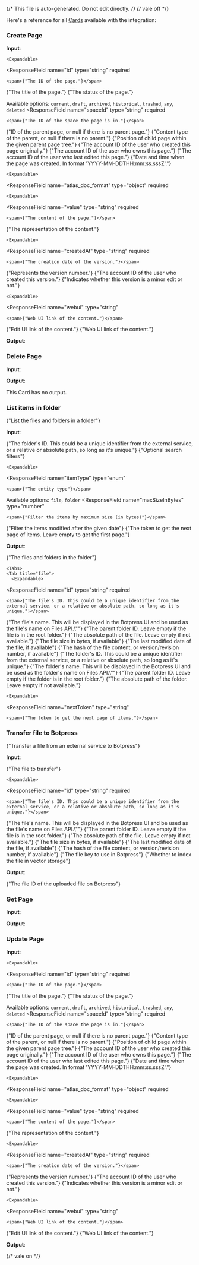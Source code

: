 {/* This file is auto-generated. Do not edit directly. */}
{/* vale off */}

Here's a reference for all [Cards](/learn/reference/cards/introduction) available with the integration:

### Create Page

**Input**:

<Expandable title="input fields">
  <ResponseField
    name="item"
    type="object"
    required
  >
    

    <Expandable>
  <ResponseField
    name="id"
    type="string"
    required
  >
    <span>{"The ID of the page."}</span>
  </ResponseField>
  <ResponseField
    name="title"
    type="string"
  >
    <span>{"The title of the page."}</span>
  </ResponseField>
  <ResponseField
    name="status"
    type="enum<string>"
  >
    <span>{"The status of the page."}</span>

Available options: `current`, `draft`, `archived`, `historical`, `trashed`, `any`, `deleted`
  </ResponseField>
  <ResponseField
    name="spaceId"
    type="string"
    required
  >
    <span>{"The ID of the space the page is in."}</span>
  </ResponseField>
  <ResponseField
    name="parentId"
    type="string | null"
    required
  >
    <span>{"ID of the parent page, or null if there is no parent page."}</span>
  </ResponseField>
  <ResponseField
    name="parentType"
    type="string | null"
    required
  >
    <span>{"Content type of the parent, or null if there is no parent."}</span>
  </ResponseField>
  <ResponseField
    name="position"
    type="number | null"
    required
  >
    <span>{"Position of child page within the given parent page tree."}</span>
  </ResponseField>
  <ResponseField
    name="authorId"
    type="string"
  >
    <span>{"The account ID of the user who created this page originally."}</span>
  </ResponseField>
  <ResponseField
    name="ownerId"
    type="string | null"
  >
    <span>{"The account ID of the user who owns this page."}</span>
  </ResponseField>
  <ResponseField
    name="lastOwnerId"
    type="string | null"
  >
    <span>{"The account ID of the user who last edited this page."}</span>
  </ResponseField>
  <ResponseField
    name="createdAt"
    type="string"
  >
    <span>{"Date and time when the page was created. In format 'YYYY-MM-DDTHH:mm:ss.sssZ'."}</span>
  </ResponseField>
  <ResponseField
    name="body"
    type="object"
  >
    

    <Expandable>
  <ResponseField
    name="atlas_doc_format"
    type="object"
    required
  >
    

    <Expandable>
  <ResponseField
    name="value"
    type="string"
    required
  >
    <span>{"The content of the page."}</span>
  </ResponseField>
  <ResponseField
    name="representation"
    type="string"
    required
  >
    <span>{"The representation of the content."}</span>
  </ResponseField>
    </Expandable>
  </ResponseField>
    </Expandable>
  </ResponseField>
  <ResponseField
    name="version"
    type="object"
  >
    

    <Expandable>
  <ResponseField
    name="createdAt"
    type="string"
    required
  >
    <span>{"The creation date of the version."}</span>
  </ResponseField>
  <ResponseField
    name="number"
    type="number"
    required
  >
    <span>{"Represents the version number."}</span>
  </ResponseField>
  <ResponseField
    name="authorId"
    type="string"
    required
  >
    <span>{"The account ID of the user who created this version."}</span>
  </ResponseField>
  <ResponseField
    name="minorEdit"
    type="boolean"
    required
  >
    <span>{"Indicates whether this version is a minor edit or not."}</span>
  </ResponseField>
    </Expandable>
  </ResponseField>
  <ResponseField
    name="_links"
    type="object"
    required
  >
    

    <Expandable>
  <ResponseField
    name="webui"
    type="string"
  >
    <span>{"Web UI link of the content."}</span>
  </ResponseField>
  <ResponseField
    name="editui"
    type="string"
  >
    <span>{"Edit UI link of the content."}</span>
  </ResponseField>
  <ResponseField
    name="tinyui"
    type="string"
  >
    <span>{"Web UI link of the content."}</span>
  </ResponseField>
    </Expandable>
  </ResponseField>
    </Expandable>
  </ResponseField>
</Expandable>

**Output**:

<Expandable title="output">
  <ResponseField
    name="item"
    type="string"
    required
  >
    
  </ResponseField>
</Expandable>

### Delete Page

**Input**:

<Expandable title="input fields">
  <ResponseField
    name="id"
    type="string"
    required
  >
    
  </ResponseField>
</Expandable>

**Output**:

This Card has no output.

### List items in folder

<span>{"List the files and folders in a folder"}</span>

**Input**:

<Expandable title="input fields">
  <ResponseField
    name="folderId"
    type="string"
  >
    <span>{"The folder's ID. This could be a unique identifier from the external service, or a relative or absolute path, so long as it's unique."}</span>
  </ResponseField>
  <ResponseField
    name="filters"
    type="object"
  >
    <span>{"Optional search filters"}</span>

    <Expandable>
  <ResponseField
    name="itemType"
    type="enum<string>"
  >
    <span>{"The entity type"}</span>

Available options: `file`, `folder`
  </ResponseField>
  <ResponseField
    name="maxSizeInBytes"
    type="number"
  >
    <span>{"Filter the items by maximum size (in bytes)"}</span>
  </ResponseField>
  <ResponseField
    name="modifiedAfter"
    type="string (date-time)"
  >
    <span>{"Filter the items modified after the given date"}</span>
  </ResponseField>
    </Expandable>
  </ResponseField>
  <ResponseField
    name="nextToken"
    type="string"
  >
    <span>{"The token to get the next page of items. Leave empty to get the first page."}</span>
  </ResponseField>
</Expandable>

**Output**:

<Expandable title="output">
  <ResponseField
    name="items"
    type="array"
    required
  >
    <span>{"The files and folders in the folder"}</span>

    <Tabs>
    <Tab title="file">
      <Expandable>
  <ResponseField
    name="id"
    type="string"
    required
  >
    <span>{"The file's ID. This could be a unique identifier from the external service, or a relative or absolute path, so long as it's unique."}</span>
  </ResponseField>
  <ResponseField
    name="type"
    type="string"
    required
  >
    
  </ResponseField>
  <ResponseField
    name="name"
    type="string"
    required
  >
    <span>{"The file's name. This will be displayed in the Botpress UI and be used as the file's name on Files API.\""}</span>
  </ResponseField>
  <ResponseField
    name="parentId"
    type="string"
  >
    <span>{"The parent folder ID. Leave empty if the file is in the root folder."}</span>
  </ResponseField>
  <ResponseField
    name="absolutePath"
    type="string"
  >
    <span>{"The absolute path of the file. Leave empty if not available."}</span>
  </ResponseField>
  <ResponseField
    name="sizeInBytes"
    type="number"
  >
    <span>{"The file size in bytes, if available"}</span>
  </ResponseField>
  <ResponseField
    name="lastModifiedDate"
    type="string (date-time)"
  >
    <span>{"The last modified date of the file, if available"}</span>
  </ResponseField>
  <ResponseField
    name="contentHash"
    type="string"
  >
    <span>{"The hash of the file content, or version/revision number, if available"}</span>
  </ResponseField>
      </Expandable>
    </Tab>
    <Tab title="folder">
      <Expandable>
  <ResponseField
    name="id"
    type="string"
    required
  >
    <span>{"The folder's ID. This could be a unique identifier from the external service, or a relative or absolute path, so long as it's unique."}</span>
  </ResponseField>
  <ResponseField
    name="type"
    type="string"
    required
  >
    
  </ResponseField>
  <ResponseField
    name="name"
    type="string"
    required
  >
    <span>{"The folder's name. This will be displayed in the Botpress UI and be used as the folder's name on Files API.\""}</span>
  </ResponseField>
  <ResponseField
    name="parentId"
    type="string"
  >
    <span>{"The parent folder ID. Leave empty if the folder is in the root folder."}</span>
  </ResponseField>
  <ResponseField
    name="absolutePath"
    type="string"
  >
    <span>{"The absolute path of the folder. Leave empty if not available."}</span>
  </ResponseField>
      </Expandable>
    </Tab>
    </Tabs>
  </ResponseField>
  <ResponseField
    name="meta"
    type="object"
    required
  >
    

    <Expandable>
  <ResponseField
    name="nextToken"
    type="string"
  >
    <span>{"The token to get the next page of items."}</span>
  </ResponseField>
    </Expandable>
  </ResponseField>
</Expandable>

### Transfer file to Botpress

<span>{"Transfer a file from an external service to Botpress"}</span>

**Input**:

<Expandable title="input fields">
  <ResponseField
    name="file"
    type="object"
    required
  >
    <span>{"The file to transfer"}</span>

    <Expandable>
  <ResponseField
    name="id"
    type="string"
    required
  >
    <span>{"The file's ID. This could be a unique identifier from the external service, or a relative or absolute path, so long as it's unique."}</span>
  </ResponseField>
  <ResponseField
    name="type"
    type="string"
    required
  >
    
  </ResponseField>
  <ResponseField
    name="name"
    type="string"
    required
  >
    <span>{"The file's name. This will be displayed in the Botpress UI and be used as the file's name on Files API.\""}</span>
  </ResponseField>
  <ResponseField
    name="parentId"
    type="string"
  >
    <span>{"The parent folder ID. Leave empty if the file is in the root folder."}</span>
  </ResponseField>
  <ResponseField
    name="absolutePath"
    type="string"
  >
    <span>{"The absolute path of the file. Leave empty if not available."}</span>
  </ResponseField>
  <ResponseField
    name="sizeInBytes"
    type="number"
  >
    <span>{"The file size in bytes, if available"}</span>
  </ResponseField>
  <ResponseField
    name="lastModifiedDate"
    type="string (date-time)"
  >
    <span>{"The last modified date of the file, if available"}</span>
  </ResponseField>
  <ResponseField
    name="contentHash"
    type="string"
  >
    <span>{"The hash of the file content, or version/revision number, if available"}</span>
  </ResponseField>
    </Expandable>
  </ResponseField>
  <ResponseField
    name="fileKey"
    type="string"
    required
  >
    <span>{"The file key to use in Botpress"}</span>
  </ResponseField>
  <ResponseField
    name="shouldIndex"
    type="boolean"
  >
    <span>{"Whether to index the file in vector storage"}</span>
  </ResponseField>
</Expandable>

**Output**:

<Expandable title="output">
  <ResponseField
    name="botpressFileId"
    type="string"
    required
  >
    <span>{"The file ID of the uploaded file on Botpress"}</span>
  </ResponseField>
</Expandable>

### Get Page

**Input**:

<Expandable title="input fields">
  <ResponseField
    name="id"
    type="string"
    required
  >
    
  </ResponseField>
</Expandable>

**Output**:

<Expandable title="output">
  <ResponseField
    name="item"
    type="string"
    required
  >
    
  </ResponseField>
</Expandable>

### Update Page

**Input**:

<Expandable title="input fields">
  <ResponseField
    name="id"
    type="string"
    required
  >
    
  </ResponseField>
  <ResponseField
    name="item"
    type="object"
    required
  >
    

    <Expandable>
  <ResponseField
    name="id"
    type="string"
    required
  >
    <span>{"The ID of the page."}</span>
  </ResponseField>
  <ResponseField
    name="title"
    type="string"
  >
    <span>{"The title of the page."}</span>
  </ResponseField>
  <ResponseField
    name="status"
    type="enum<string>"
  >
    <span>{"The status of the page."}</span>

Available options: `current`, `draft`, `archived`, `historical`, `trashed`, `any`, `deleted`
  </ResponseField>
  <ResponseField
    name="spaceId"
    type="string"
    required
  >
    <span>{"The ID of the space the page is in."}</span>
  </ResponseField>
  <ResponseField
    name="parentId"
    type="string | null"
    required
  >
    <span>{"ID of the parent page, or null if there is no parent page."}</span>
  </ResponseField>
  <ResponseField
    name="parentType"
    type="string | null"
    required
  >
    <span>{"Content type of the parent, or null if there is no parent."}</span>
  </ResponseField>
  <ResponseField
    name="position"
    type="number | null"
    required
  >
    <span>{"Position of child page within the given parent page tree."}</span>
  </ResponseField>
  <ResponseField
    name="authorId"
    type="string"
  >
    <span>{"The account ID of the user who created this page originally."}</span>
  </ResponseField>
  <ResponseField
    name="ownerId"
    type="string | null"
  >
    <span>{"The account ID of the user who owns this page."}</span>
  </ResponseField>
  <ResponseField
    name="lastOwnerId"
    type="string | null"
  >
    <span>{"The account ID of the user who last edited this page."}</span>
  </ResponseField>
  <ResponseField
    name="createdAt"
    type="string"
  >
    <span>{"Date and time when the page was created. In format 'YYYY-MM-DDTHH:mm:ss.sssZ'."}</span>
  </ResponseField>
  <ResponseField
    name="body"
    type="object"
  >
    

    <Expandable>
  <ResponseField
    name="atlas_doc_format"
    type="object"
    required
  >
    

    <Expandable>
  <ResponseField
    name="value"
    type="string"
    required
  >
    <span>{"The content of the page."}</span>
  </ResponseField>
  <ResponseField
    name="representation"
    type="string"
    required
  >
    <span>{"The representation of the content."}</span>
  </ResponseField>
    </Expandable>
  </ResponseField>
    </Expandable>
  </ResponseField>
  <ResponseField
    name="version"
    type="object"
  >
    

    <Expandable>
  <ResponseField
    name="createdAt"
    type="string"
    required
  >
    <span>{"The creation date of the version."}</span>
  </ResponseField>
  <ResponseField
    name="number"
    type="number"
    required
  >
    <span>{"Represents the version number."}</span>
  </ResponseField>
  <ResponseField
    name="authorId"
    type="string"
    required
  >
    <span>{"The account ID of the user who created this version."}</span>
  </ResponseField>
  <ResponseField
    name="minorEdit"
    type="boolean"
    required
  >
    <span>{"Indicates whether this version is a minor edit or not."}</span>
  </ResponseField>
    </Expandable>
  </ResponseField>
  <ResponseField
    name="_links"
    type="object"
    required
  >
    

    <Expandable>
  <ResponseField
    name="webui"
    type="string"
  >
    <span>{"Web UI link of the content."}</span>
  </ResponseField>
  <ResponseField
    name="editui"
    type="string"
  >
    <span>{"Edit UI link of the content."}</span>
  </ResponseField>
  <ResponseField
    name="tinyui"
    type="string"
  >
    <span>{"Web UI link of the content."}</span>
  </ResponseField>
    </Expandable>
  </ResponseField>
    </Expandable>
  </ResponseField>
</Expandable>

**Output**:

<Expandable title="output">
  <ResponseField
    name="item"
    type="string"
    required
  >
    
  </ResponseField>
</Expandable>


{/* vale on */}